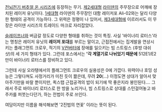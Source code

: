 [[전뇌전기 버추얼 온 시리즈]]에 등장하는 무기. [[제2세대형]] [[라이덴]]의 주무장으로 어깨에 장치된 레이저 유닛이다. [[1세대형]] 라이덴의 주무장인 대함 레이저포 Ali-02와는 달리 다양한 형태의 공격이 가능하다. 그 위력은 정평이 나 있어서, [[제3세대형]]에 이르러서도 이 무장은 라이덴 시리즈의 트레이드 마크로 자리잡았다.

[[슬레이프너]]와 버금갈 정도로 다양한 형태를 취하는 것이 특징. 사실 '바이너리 로터스'라는 명칭은 레이저 유닛의 '''레이저 포대'''를 부르는 말이고, 근접전에서는 집게발을 연상시키는 플래그먼트 크로우, 적기의 [[V컨버터]]에 장애를 일으키는 빔 스트링스 (후방 대쉬 샷)의 세 가지 형태가 있다. 그런데 포스에서는 ''''각 계열기로 나뉘었기 때문에''' 512E1/E2만이 바이너리 로터스를 장비하고 있다. 

그런데 사실 오라탱에서의 플래그먼트 크로우의 실용성은 0에 가깝다. 위력이나 호밍 성능은 그렇다쳐도 사정거리가 미친 듯이 짦은데,  무려 '''20'''(...) 이정도면 상대가 알아서 맞아주기만을 바랄 뿐이지만, 퀵스탭 근접공격의 밥이 되기에 딱 좋은지라 봉인된다.... 그래서 주로 바이너리 로터스로 한 방을 노리거나, 빔 스트링스로 상대를 스턴걸어놓고 바주카를 퍼붓는다던가, 하는 전법이 주로 쓰인다. 

여담이지만 이름을 해석해보면 '2진법의 연꽃' 이라는 뜻이 된다. 

